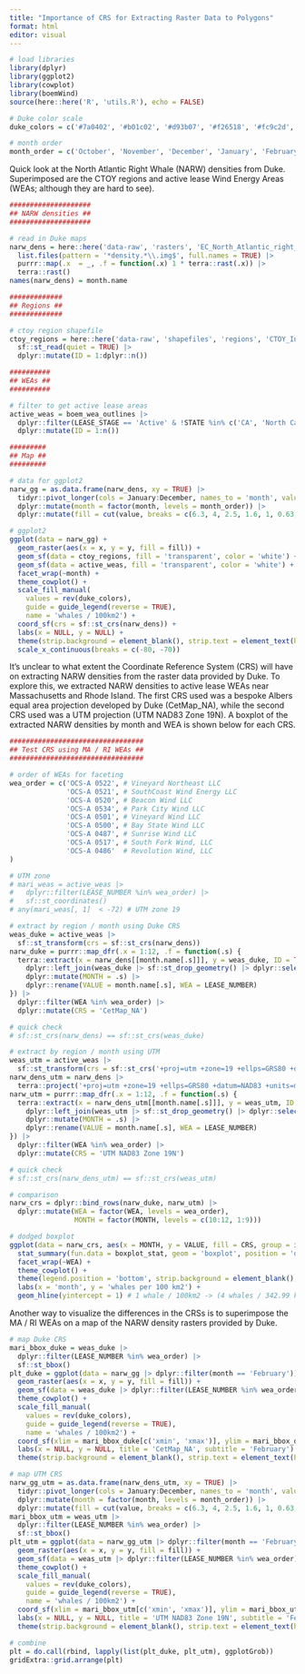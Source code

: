 ```yaml
---
title: "Importance of CRS for Extracting Raster Data to Polygons"
format: html
editor: visual
---
```


```r
# load libraries
library(dplyr)
library(ggplot2)
library(cowplot)
library(boemWind)
source(here::here('R', 'utils.R'), echo = FALSE)

# Duke color scale
duke_colors = c('#7a0402', '#b01c02', '#d93b07', '#f26518', '#fc9c2d', '#f2c738', '#d0e835', '#a3fc3d', '#65fc6a', '#2deba2', '#24ced4', '#39a8f7', '#4678eb', '#4346ab', '#30123b')

# month order
month_order = c('October', 'November', 'December', 'January', 'February', 'March', 'April', 'May', 'June', 'July', 'August', 'September')
```

Quick look at the North Atlantic Right Whale (NARW) densities from Duke. Superimposed are the CTOY regions and active lease Wind Energy Areas (WEAs; although they are hard to see).

```r
####################
## NARW densities ##
####################

# read in Duke maps 
narw_dens = here::here('data-raw', 'rasters', 'EC_North_Atlantic_right_whale_v12.1', 'Rasters', '2010-2019') |>
  list.files(pattern = '*density.*\\.img$', full.names = TRUE) |>
  purrr::map(.x  = _, .f = function(.x) 1 * terra::rast(.x)) |>
  terra::rast()
names(narw_dens) = month.name

#############
## Regions ##
#############

# ctoy region shapefile
ctoy_regions = here::here('data-raw', 'shapefiles', 'regions', 'CTOY_Investigation.shp') |>
  sf::st_read(quiet = TRUE) |>
  dplyr::mutate(ID = 1:dplyr::n()) 

##########
## WEAs ##
##########

# filter to get active lease areas
active_weas = boem_wea_outlines |>
  dplyr::filter(LEASE_STAGE == 'Active' & !STATE %in% c('CA', 'North Carolina', ' Louisanna/Texas') & LEASE_TYPE != 'Easement' & LEASE_NUMBER_COMPANY != 'OCS-A 0506 - The Narragansett Electric Company') |>
  dplyr::mutate(ID = 1:n())

#########
## Map ##
#########

# data for ggplot2
narw_gg = as.data.frame(narw_dens, xy = TRUE) |> 
  tidyr::pivot_longer(cols = January:December, names_to = 'month', values_to = 'value') |>
  dplyr::mutate(month = factor(month, levels = month_order)) |>
  dplyr::mutate(fill = cut(value, breaks = c(6.3, 4, 2.5, 1.6, 1, 0.63, 0.40, 0.25, 0.16, 0.10, 0.063, 0.040, 0.025, 0.016, 0), include.lowest = TRUE))

# ggplot2
ggplot(data = narw_gg) + 
  geom_raster(aes(x = x, y = y, fill = fill)) + 
  geom_sf(data = ctoy_regions, fill = 'transparent', color = 'white') +
  geom_sf(data = active_weas, fill = 'transparent', color = 'white') +
  facet_wrap(~month) + 
  theme_cowplot() +
  scale_fill_manual(
    values = rev(duke_colors), 
    guide = guide_legend(reverse = TRUE),
    name = 'whales / 100km2') + 
  coord_sf(crs = sf::st_crs(narw_dens)) + 
  labs(x = NULL, y = NULL) + 
  theme(strip.background = element_blank(), strip.text = element_text(hjust = 0, face = 'bold')) + 
  scale_x_continuous(breaks = c(-80, -70))
```

It's unclear to what extent the Coordinate Reference System (CRS) will have on extracting NARW densities from the raster data provided by Duke. To explore this, we extracted NARW densities to active lease WEAs near Massachusetts and Rhode Island. The first CRS used was a bespoke Albers equal area projection developed by Duke (CetMap_NA), while the second CRS used was a UTM projection (UTM NAD83 Zone 19N). A boxplot of the extracted NARW densities by month and WEA is shown below for each CRS.

```r
#################################
## Test CRS using MA / RI WEAs ##
#################################

# order of WEAs for faceting
wea_order = c('OCS-A 0522', # Vineyard Northeast LLC
              'OCS-A 0521', # SouthCoast Wind Energy LLC
              'OCS-A 0520', # Beacon Wind LLC
              'OCS-A 0534', # Park City Wind LLC
              'OCS-A 0501', # Vineyard Wind LLC
              'OCS-A 0500', # Bay State Wind LLC
              'OCS-A 0487', # Sunrise Wind LLC
              'OCS-A 0517', # South Fork Wind, LLC
              'OCS-A 0486'  # Revolution Wind, LLC
)

# UTM zone
# mari_weas = active_weas |> 
#   dplyr::filter(LEASE_NUMBER %in% wea_order) |> 
#   sf::st_coordinates() 
# any(mari_weas[, 1]  < -72) # UTM zone 19

# extract by region / month using Duke CRS
weas_duke = active_weas |>
  sf::st_transform(crs = sf::st_crs(narw_dens))
narw_duke = purrr::map_dfr(.x = 1:12, .f = function(.s) {
  terra::extract(x = narw_dens[[month.name[.s]]], y = weas_duke, ID = TRUE) |> 
    dplyr::left_join(weas_duke |> sf::st_drop_geometry() |> dplyr::select(LEASE_NUMBER, ID), by = 'ID') |>
    dplyr::mutate(MONTH = .s) |>
    dplyr::rename(VALUE = month.name[.s], WEA = LEASE_NUMBER)
}) |>
  dplyr::filter(WEA %in% wea_order) |>
  dplyr::mutate(CRS = 'CetMap_NA')

# quick check
# sf::st_crs(narw_dens) == sf::st_crs(weas_duke)

# extract by region / month using UTM
weas_utm = active_weas |>
  sf::st_transform(crs = sf::st_crs('+proj=utm +zone=19 +ellps=GRS80 +datum=NAD83 +units=m +no_defs'))
narw_dens_utm = narw_dens |>
  terra::project('+proj=utm +zone=19 +ellps=GRS80 +datum=NAD83 +units=m +no_defs')
narw_utm = purrr::map_dfr(.x = 1:12, .f = function(.s) {
  terra::extract(x = narw_dens_utm[[month.name[.s]]], y = weas_utm, ID = TRUE) |> 
    dplyr::left_join(weas_utm |> sf::st_drop_geometry() |> dplyr::select(LEASE_NUMBER, ID), by = 'ID') |>
    dplyr::mutate(MONTH = .s) |>
    dplyr::rename(VALUE = month.name[.s], WEA = LEASE_NUMBER)
}) |>
  dplyr::filter(WEA %in% wea_order) |>
  dplyr::mutate(CRS = 'UTM NAD83 Zone 19N')

# quick check
# sf::st_crs(narw_dens_utm) == sf::st_crs(weas_utm)

# comparison
narw_crs = dplyr::bind_rows(narw_duke, narw_utm) |>
  dplyr::mutate(WEA = factor(WEA, levels = wea_order),
                MONTH = factor(MONTH, levels = c(10:12, 1:9)))

# dodged boxplot
ggplot(data = narw_crs, aes(x = MONTH, y = VALUE, fill = CRS, group = interaction(MONTH, WEA, CRS))) +
  stat_summary(fun.data = boxplot_stat, geom = 'boxplot', position = 'dodge') + 
  facet_wrap(~WEA) + 
  theme_cowplot() + 
  theme(legend.position = 'bottom', strip.background = element_blank(), strip.text = element_text(face = 'bold', hjust = 0)) + 
  labs(x = 'month', y = 'whales per 100 km2') + 
  geom_hline(yintercept = 1) # 1 whale / 100km2 -> (4 whales / 342.99 km2) * 100
```

Another way to visualize the differences in the CRSs is to superimpose the MA / RI WEAs on a map of the NARW density rasters provided by Duke.

```r
# map Duke CRS
mari_bbox_duke = weas_duke |> 
  dplyr::filter(LEASE_NUMBER %in% wea_order) |>
  sf::st_bbox()
plt_duke = ggplot(data = narw_gg |> dplyr::filter(month == 'February')) + 
  geom_raster(aes(x = x, y = y, fill = fill)) + 
  geom_sf(data = weas_duke |> dplyr::filter(LEASE_NUMBER %in% wea_order), fill = 'transparent', color = 'black') +
  theme_cowplot() +
  scale_fill_manual(
    values = rev(duke_colors), 
    guide = guide_legend(reverse = TRUE),
    name = 'whales / 100km2') + 
  coord_sf(xlim = mari_bbox_duke[c('xmin', 'xmax')], ylim = mari_bbox_duke[c('ymin', 'ymax')]) + 
  labs(x = NULL, y = NULL, title = 'CetMap_NA', subtitle = 'February') + 
  theme(strip.background = element_blank(), strip.text = element_text(hjust = 0, face = 'bold')) 

# map UTM CRS
narw_gg_utm = as.data.frame(narw_dens_utm, xy = TRUE) |> 
  tidyr::pivot_longer(cols = January:December, names_to = 'month', values_to = 'value') |>
  dplyr::mutate(month = factor(month, levels = month_order)) |>
  dplyr::mutate(fill = cut(value, breaks = c(6.3, 4, 2.5, 1.6, 1, 0.63, 0.40, 0.25, 0.16, 0.10, 0.063, 0.040, 0.025, 0.016, 0), include.lowest = TRUE))
mari_bbox_utm = weas_utm |> 
  dplyr::filter(LEASE_NUMBER %in% wea_order) |>
  sf::st_bbox()
plt_utm = ggplot(data = narw_gg_utm |> dplyr::filter(month == 'February')) + 
  geom_raster(aes(x = x, y = y, fill = fill)) + 
  geom_sf(data = weas_utm |> dplyr::filter(LEASE_NUMBER %in% wea_order), fill = 'transparent', color = 'black') +
  theme_cowplot() +
  scale_fill_manual(
    values = rev(duke_colors), 
    guide = guide_legend(reverse = TRUE),
    name = 'whales / 100km2') + 
  coord_sf(xlim = mari_bbox_utm[c('xmin', 'xmax')], ylim = mari_bbox_utm[c('ymin', 'ymax')]) + 
  labs(x = NULL, y = NULL, title = 'UTM NAD83 Zone 19N', subtitle = 'February') + 
  theme(strip.background = element_blank(), strip.text = element_text(hjust = 0, face = 'bold')) 

# combine
plt = do.call(rbind, lapply(list(plt_duke, plt_utm), ggplotGrob))
gridExtra::grid.arrange(plt)
```
